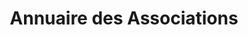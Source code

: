 ---
layout: ../../../layouts/AssoSort.astro
title: "Annuaire des Associations"
typeFilter: mediatique
affiliationFilter: su
---
